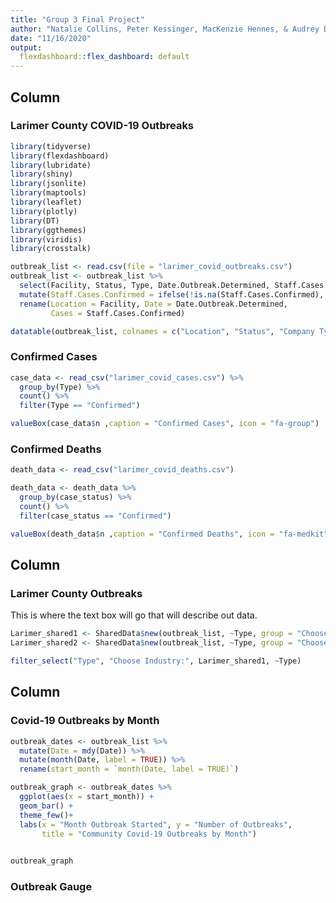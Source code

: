 ```yaml
---
title: "Group 3 Final Project"
author: "Natalie Collins, Peter Kessinger, MacKenzie Hennes, & Audrey Dickinson"
date: "11/16/2020"
output:
  flexdashboard::flex_dashboard: default
---
```


 Column {data-width=600}
-------------------------------------
  
### Larimer County COVID-19 Outbreaks 
  
```r
library(tidyverse)
library(flexdashboard)
library(lubridate)
library(shiny)
library(jsonlite)
library(maptools)
library(leaflet)
library(plotly)
library(DT)
library(ggthemes)
library(viridis)
library(crosstalk)

outbreak_list <- read.csv(file = "larimer_covid_outbreaks.csv")
outbreak_list <- outbreak_list %>%
  select(Facility, Status, Type, Date.Outbreak.Determined, Staff.Cases.Confirmed) %>% 
  mutate(Staff.Cases.Confirmed = ifelse(!is.na(Staff.Cases.Confirmed), Staff.Cases.Confirmed, 0)) %>% 
  rename(Location = Facility, Date = Date.Outbreak.Determined,
         Cases = Staff.Cases.Confirmed)

datatable(outbreak_list, colnames = c("Location", "Status", "Company Type", "Start Outbreak Date"), extensions = "Scroller", style="bootstrap", class="compact", width="100%", options=list(deferRender=TRUE, scrollY=300, scroller=TRUE))
```

### Confirmed Cases

```r
case_data <- read_csv("larimer_covid_cases.csv") %>% 
  group_by(Type) %>% 
  count() %>% 
  filter(Type == "Confirmed")

valueBox(case_data$n ,caption = "Confirmed Cases", icon = "fa-group")
```

### Confirmed Deaths
```r
death_data <- read_csv("larimer_covid_deaths.csv")

death_data <- death_data %>% 
  group_by(case_status) %>% 
  count() %>% 
  filter(case_status == "Confirmed")

valueBox(death_data$n ,caption = "Confirmed Deaths", icon = "fa-medkit")

```

Column {.sidebar data-width=250}
-------------------------------------
### Larimer County Outbreaks
This is where the text box will go that will describe out data.

```r
Larimer_shared1 <- SharedData$new(outbreak_list, ~Type, group = "Choose Industry")
Larimer_shared2 <- SharedData$new(outbreak_list, ~Type, group = "Choose Industry")

filter_select("Type", "Choose Industry:", Larimer_shared1, ~Type)


```


Column {data-width=400, .tabset}
-------------------------------------
  
### Covid-19 Outbreaks by Month
```r
outbreak_dates <- outbreak_list %>% 
  mutate(Date = mdy(Date)) %>%  
  mutate(month(Date, label = TRUE)) %>% 
  rename(start_month = `month(Date, label = TRUE)`)

outbreak_graph <- outbreak_dates %>% 
  ggplot(aes(x = start_month)) +
  geom_bar() +
  theme_few()+
  labs(x = "Month Outbreak Started", y = "Number of Outbreaks", 
       title = "Community Covid-19 Outbreaks by Month")
  

outbreak_graph
```

### Outbreak Gauge


```r

```



